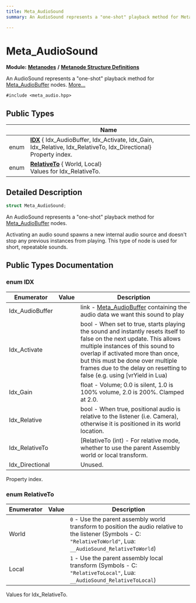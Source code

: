 ```yaml
---
title: Meta_AudioSound
summary: An AudioSound represents a "one-shot" playback method for Meta_AudioBuffer nodes. 

---
```


# Meta_AudioSound

**Module:** **[Metanodes](../Modules/group__api__metanodes.mdx)** **/** **[Metanode Structure Definitions](../Modules/group__api__metadefs.mdx)**



An AudioSound represents a "one-shot" playback method for [Meta_AudioBuffer](../Classes/struct_meta___audio_buffer.mdx) nodes.  [More...](#detailed-description)


`#include <meta_audio.hpp>`

## Public Types

|                | Name           |
| -------------- | -------------- |
| enum| **[IDX](../Classes/struct_meta___audio_sound.mdx#enum-idx)** { Idx_AudioBuffer, Idx_Activate, Idx_Gain, Idx_Relative, Idx_RelativeTo, Idx_Directional}<br />Property index.  |
| enum| **[RelativeTo](../Classes/struct_meta___audio_sound.mdx#enum-relativeto)** { World, Local}<br />Values for Idx_RelativeTo.  |

## Detailed Description

```cpp
struct Meta_AudioSound;
```

An AudioSound represents a "one-shot" playback method for [Meta_AudioBuffer](../Classes/struct_meta___audio_buffer.mdx) nodes. 

Activating an audio sound spawns a new internal audio source and doesn't stop any previous instances from playing. This type of node is used for short, repeatable sounds. 

## Public Types Documentation

### enum IDX

| Enumerator | Value | Description |
| ---------- | ----- | ----------- |
| Idx_AudioBuffer | | link - [Meta_AudioBuffer](../Classes/struct_meta___audio_buffer.mdx) containing the audio data we want this sound to play   |
| Idx_Activate | | bool - When set to true, starts playing the sound and instantly resets itself to false on the next update. This allows multiple instances of this sound to overlap if activated more than once, but this must be done over multiple frames due to the delay on resetting to false (e.g. using [vrYield in Lua)   |
| Idx_Gain | | float - Volume; 0.0 is silent, 1.0 is 100% volume, 2.0 is 200%. Clamped at 2.0.   |
| Idx_Relative | | bool - When true, positional audio is relative to the listener (i.e. Camera), otherwise it is positioned in its world location.   |
| Idx_RelativeTo | | [RelativeTo (int) - For relative mode, whether to use the parent Assembly world or local transform.   |
| Idx_Directional | | Unused.   |



Property index. 

### enum RelativeTo

| Enumerator | Value | Description |
| ---------- | ----- | ----------- |
| World | | `0` - Use the parent assembly world transform to position the audio relative to the listener (Symbols - C: `"RelativeToWorld"`, Lua: `__AudioSound_RelativeToWorld`)   |
| Local | | `1` - Use the parent assembly local transform (Symbols - C: `"RelativeToLocal"`, Lua: `__AudioSound_RelativeToLocal`)   |



Values for Idx_RelativeTo. 

